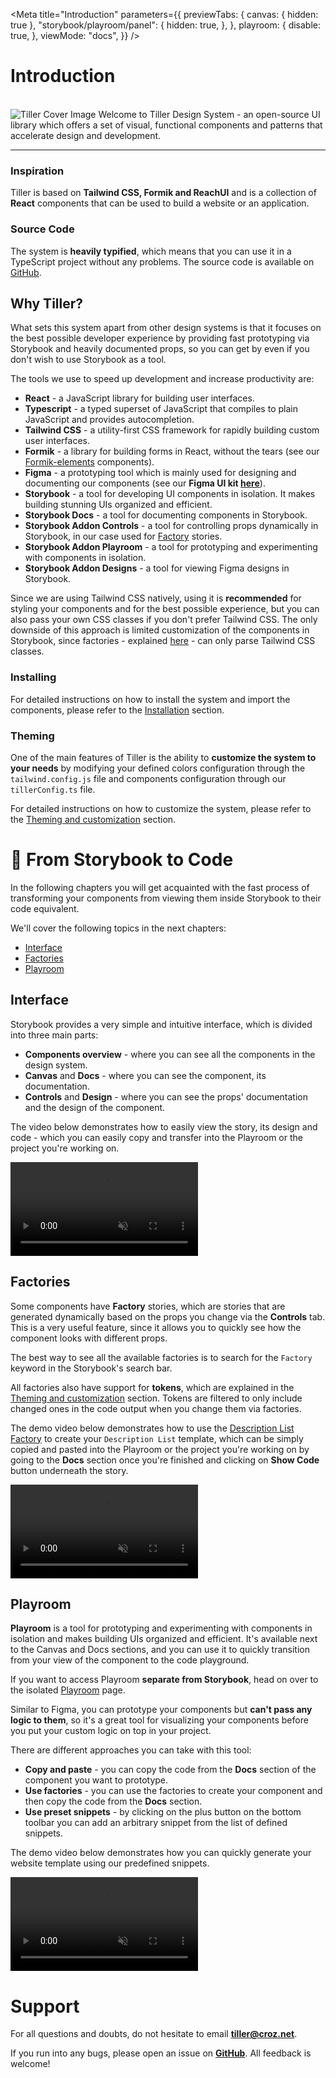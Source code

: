 


<Meta
  title="Introduction"
  parameters={{
    previewTabs: {
      canvas: { hidden: true },
      "storybook/playroom/panel": {
        hidden: true,
      },
    },
    playroom: {
      disable: true,
    },
    viewMode: "docs",
  }}
/>

# Introduction

<br />

<div className="flex flex-col space-y-4 w-full justify-center items-center">
    <img className="w-full shadow-md" src={cover} alt="Tiller Cover Image" />
    <span className="text-xl text-center">Welcome to Tiller Design System - an open-source UI library which offers a set of visual, functional components and patterns
    that accelerate design and development.</span>
</div>

<hr  className="my-2"/>

### Inspiration

Tiller is based on **Tailwind CSS, Formik and ReachUI** and is a collection of **React** components that can
be used to build a website or an application.

### Source Code

The system is **heavily typified**, which means that you can use it in a TypeScript project without any problems.
The source code is available on [GitHub](https://github.com/croz-ltd/tiller).

## Why Tiller?

What sets this system apart from other design systems is that it focuses on the best possible developer experience by providing
fast prototyping via Storybook and heavily documented props, so you can get by even if you don't wish to use Storybook as a tool.

The tools we use to speed up development and increase productivity are:
 - **React** - a JavaScript library for building user interfaces.
 - **Typescript** - a typed superset of JavaScript that compiles to plain JavaScript and provides autocompletion.
 - **Tailwind CSS** - a utility-first CSS framework for rapidly building custom user interfaces.
 - **Formik** - a library for building forms in React, without the tears
    (see our [Formik-elements](/story/component-library-formik-elements-autocompletefield--autocomplete-field-factory) components).
 - **Figma** - a prototyping tool which is mainly used for designing and documenting our components (see our **Figma UI kit [here](https://www.figma.com/file/QVaavJ0ZFn1AOsBnTjr7F1/Tiller-Design-System---UI-KIT?node-id=8627%3A11169&t=F3NI5LM7tIG1qSnq-0)**).
 - **Storybook** - a tool for developing UI components in isolation. It makes building stunning UIs organized and efficient.
 - **Storybook Docs** - a tool for documenting components in Storybook.
 - **Storybook Addon Controls** - a tool for controlling props dynamically in Storybook, in our case used for [Factory](/docs/introduction--page#factories) stories.
 - **Storybook Addon Playroom** - a tool for prototyping and experimenting with components in isolation.
 - **Storybook Addon Designs** - a tool for viewing Figma designs in Storybook.

Since we are using Tailwind CSS natively, using it is **recommended** for styling your components and for the best possible experience,
but you can also pass your own CSS classes if you don't prefer Tailwind CSS. The only downside of this approach is limited
customization of the components in Storybook, since factories - explained [here](/docs/introduction--page#factories) -
can only parse Tailwind CSS classes.

### Installing

For detailed instructions on how to install the system and import the components,
please refer to the [Installation](/docs/installation-and-importing--page) section.

### Theming

One of the main features of Tiller is the ability to **customize the system to your needs** by modifying your defined
colors configuration through the `tailwind.config.js` file and components configuration through our `tillerConfig.ts` file.

For detailed instructions on how to customize the system, please refer
to the [Theming and customization](/docs/theming-and-customization--page) section.


# 🚀 From Storybook to Code

In the following chapters you will get acquainted with the fast process of transforming your components from
viewing them inside Storybook to their code equivalent.

We'll cover the following topics in the next chapters:
 - [Interface](/docs/introduction--page#interface)
 - [Factories](/docs/introduction--page#factories)
 - [Playroom](/docs/introduction--page#playroom)

## Interface

Storybook provides a very simple and intuitive interface, which is divided into three main parts:
 - **Components overview** - where you can see all the components in the design system.
 - **Canvas** and **Docs** - where you can see the component, its documentation.
 - **Controls** and **Design** - where you can see the props' documentation and the design of the component.

The video below demonstrates how to easily view the story, its design and code - which you can easily copy and
transfer into the Playroom or the project you're working on.

<video src={tutorial_interface}
       controls={false}
       autoPlay={true}
       muted={true}
       loop={true}
       title="Interface Showcase" />

## Factories

Some components have **Factory** stories, which are stories that are generated dynamically based on the props you
change via the **Controls** tab. This is a very useful feature, since it allows you to quickly see how the component
looks with different props.

The best way to see all the available factories is to search for the `Factory` keyword in the Storybook's search bar.

All factories also have support for **tokens**, which are explained in the [Theming and customization](/story/theming-and-customization--page) section.
Tokens are filtered to only include changed ones in the code output when you change them via factories.

The demo video below demonstrates how to use the [Description List Factory](/story/component-library-data-display-descriptionlist--description-list-factory)
to create your `Description List` template, which can be simply copied and pasted into the Playroom or the project
you're working on by going to the **Docs** section once you're finished and clicking on **Show Code** button underneath the story.

<video src={tutorial_factories}
       controls={false}
       autoPlay={true}
       muted={true}
       loop={true}
       title="Factories Showcase" />

## Playroom

**Playroom** is a tool for prototyping and experimenting with components in isolation
and makes building UIs organized and efficient. It's available next to the Canvas and Docs sections, and you can use it to quickly transition from your
view of the component to the code playground.

If you want to access Playroom **separate from Storybook**,
head on over to the isolated [Playroom](https://croz-ltd.github.io/tiller/playroom) page.

Similar to Figma, you can prototype your components but **can't pass any logic to them**, so it's a great tool
for visualizing your components before you put your custom logic on top in your project.

There are different approaches you can take with this tool:
 - **Copy and paste** - you can copy the code from the **Docs** section of the component you want to prototype.
 - **Use factories** - you can use the factories to create your component and then copy the code from the **Docs** section.
 - **Use preset snippets** - by clicking on the plus button on the bottom toolbar you can add an arbitrary snippet from the
                            list of defined snippets.

The demo video below demonstrates how you can quickly generate your website template using our predefined snippets.

<video src={tutorial_playroom}
       controls={false}
       autoPlay={true}
       muted={true}
       loop={true}
       title="Playroom Showcase" />

# Support

For all questions and doubts, do not hesitate to email **tiller@croz.net**.

If you run into any bugs, please open an issue on **[GitHub](https://github.com/croz-ltd/tiller/issues)**. All feedback is welcome!